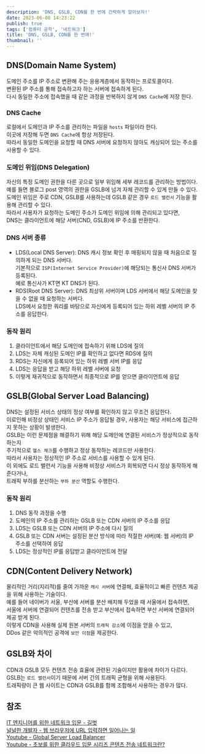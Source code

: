 ```yaml
---
description: 'DNS, GSLB, CDN를 한 번에 간략하게 알아보자!'
date: 2023-06-08 14:23:22
publish: true
tags: ['컴퓨터 공학', '네트워크']
title: 'DNS, GSLB, CDN를 한 번에!'
thumbnail: ''
---
```


## DNS(Domain Name System)

도메인 주소를 IP 주소로 변환해 주는 응용계층에서 동작하는 프로토콜이다.  
변환된 IP 주소를 통해 접속하고자 하는 서버에 접속하게 된다.  
다시 동일한 주소에 접속했을 때 같은 과정을 반복하지 않게 `DNS Cache`에 저장 한다.

### DNS Cache

로컬에서 도메인과 IP 주소를 관리하는 파일을 `hosts` 파일이라 한다.  
이곳에 저장해 두면 `DNS Cache`에 항상 저장된다.  
따라서 동일한 도메인을 요청할 때 DNS 서버에 요청하지 않아도 캐싱되어 있는 주소를 사용할 수 있다.

### 도메인 위임(DNS Delegation)

자신의 특정 도메인 권한을 다른 곳으로 일부 위임해 세부 레코드를 관리하는 방법이다.  
예를 들면 블로그 post 영역의 권한을 GSLB에 넘겨 자체 관리할 수 있게 만들 수 있다.  
도메인 위임은 주로 CDN, GSLB를 사용하는데 GSLB 같은 경우 `로드 밸런서` 기능을 활용해 관리할 수 있다.  
따라서 사용자가 요청하는 도메인 주소가 도메인 위임에 의해 관리되고 있다면,  
DNS는 클라이언트에 해당 서버(CND, GSLB)에 IP 주소를 반환한다.

### DNS 서버 종류

- LDS(Local DNS Server): DNS 캐시 정보 확인 후 매핑되지 않을 때 처음으로 질의하게 되는 DNS 서버다.  
   기본적으로 `ISP(Internet Service Provider)`에 해당되는 통신사 DNS 서버가 등록된다.  
  예로 통신사가 KT면 KT DNS가 된다.
- RDS(Root DNS Server): DNS 최상위 서버이며 LDS 서버에서 해당 도메인을 찾을 수 없을 때 요청하는 서버다.  
  LDS에서 요청한 쿼리를 바탕으로 자신에게 등록되어 있는 하위 레벨 서버의 IP 주소를 응답한다.

### 동작 원리

1. 클라이언트에서 해당 도메인에 접속하기 위해 LDS에 질의
2. LDS는 자체 캐싱된 도메인 IP를 확인하고 없다면 RDS에 질의
3. RDS는 자신에게 등록되어 있는 하위 레벨 서버 IP를 응답
4. LDS는 응답을 받고 해당 하위 레벨 서버에 요청
5. 이렇게 재귀적으로 동작하면서 최종적으로 IP를 얻으면 클라이언트에 응답

<Space />

## GSLB(Global Server Load Balancing)

DNS는 설정된 서비스 상태의 정상 여부를 확인하지 않고 무조건 응답한다.  
이로인해 비정상 상태인 서비스 IP 주소가 응답될 경우, 사용자는 해당 서비스에 접근하지 못하는 상황이 발생한다.  
GSLB는 이런 문제점을 해결하기 위해 해당 도메인에 연결된 서비스가 정상적으로 동작하는지  
주기적으로 `헬스 체크`를 수행하고 정상 동작하는 레코드만 사용한다.  
따라서 사용자는 정상적인 IP 주소로 서비스를 사용할 수 있게 된다.  
이 외에도 로드 밸런서 기능을 사용해 비정상 서비스가 회복되면 다시 정상 동작하게 해준다거나,  
트래픽 부하를 분산하는 `부하 분산` 역할도 수행한다.

### 동작 원리

1. DNS 동작 과정을 수행
2. 도메인의 IP 주소를 관리하는 GSLB 또는 CDN 서버의 IP 주소를 응답
3. LDS는 GSLB 또는 CDN 서버의 IP 주소에 다시 질의
4. GSLB 또는 CDN 서버는 설정된 분산 방식에 따라 적절한 서버(예: 웹 서버)의 IP 주소를 선택하여 응답
5. LDS는 정상적인 IP를 응답받고 클라이언트에 전달

<Space />

## CDN(Content Delivery Network)

물리적인 거리(지리적)를 줄여 가까운 `캐시 서버`에 연결해, 효율적이고 빠른 컨텐츠 제공을 위해 사용하는 기술이다.  
예를 들어 네이버가 서울, 부산에 서버를 분산 배치해 두었을 때 서울에서 접속하면,  
서울에 서버에 연결되어 컨텐츠를 전송 받고 부산에서 접속하면 부산 서버에 연결되어 제공 받게 된다.  
이렇게 CDN을 사용해 실제 원본 서버의 `트래픽 감소`에 이점을 얻을 수 있고,  
DDos 같은 악의적인 공격에 `보안 이점`을 제공한다.

<Space />

## GSLB와 차이

CDN과 GSLB 모두 컨텐츠 전송 효율에 관련된 기술이지만 활용에 차이가 다르다.  
GSLB는 `로드 밸런서`이기 때문에 서버 간의 트래픽 균형을 위해 사용된다.  
트래픽량이 큰 웹 사이트는 CDN과 GSLB를 함께 조합해서 사용하는 경우가 많다.

<Space />

## 참조

[IT 엔지니어를 위한 네트워크 입문 - 길벗](https://product.kyobobook.co.kr/detail/S000001834493)  
[널널한 개발자 - 웹 브라우저에 URL 입력하면 일어나는 일](https://www.youtube.com/watch?v=GAyZ_QgYYYo)  
[Youtube - Global Server Load Balancer](https://www.youtube.com/watch?v=BFBobi0ETBs)  
[Youtube - 초보를 위한 클라우드 입문 시리즈 콘텐츠 전송 네트워크란?](https://www.youtube.com/watch?v=w6FK-VT7VmY)
